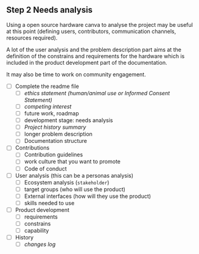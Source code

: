 ## Step 2 Needs analysis


Using a open source hardware canva to analyse the project may be useful at this point (defining users, contributors, communication channels, resources required).


A lot of the user analysis and the problem description part aims at the definition of the constrains and requirements for the hardware which is included in the product development part of the documentation.

It may also be time to work on community engagement.



- [ ] Complete the readme file
  - [ ] *ethics statement (human/animal use or Informed Consent Statement)*
  - [ ] *competing interest*
  - [ ] future work, roadmap
  - [ ] development stage: needs analysis
  - [ ] *Project history summary*
  - [ ] longer problem description 
  - [ ] Documentation structure
  
  
- [ ] Contributions
  - [ ] Contribution guidelines
  - [ ] work culture that you want to promote
  - [ ] Code of conduct  
  

- [ ] User analysis (this can be a personas analysis)
  - [ ] Ecosystem analysis (`stakeholder`)
  - [ ] target groups (who will use the product)
  - [ ] External interfaces (how will they use the product)
  - [ ] skills needed to use
  
- [ ] Product development
  - [ ] requirements
  - [ ] constrains
  - [ ] capability  
  
- [ ] History
  - [ ] *changes log*
  
